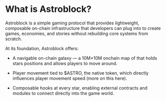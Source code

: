 # What is Astroblock?

Astroblock is a simple gaming protocol that provides lightweight, composable on-chain infrastructure that developers can plug into to create games, economies, and stories without rebuilding core systems from scratch.

At its foundation, Astroblock offers:

- A navigable on-chain galaxy — a 10M×10M onchain map of that holds stars positions and allows players to move around.

- Player movement tied to $ASTRO, the native token, which directly influences player movement speed (more on this here).

- Composable hooks at every star, enabling external contracts and modules to connect directly into the game world.